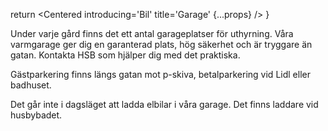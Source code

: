 
  return <Centered introducing='Bil'
                   title='Garage' {...props} />
}

Under varje gård finns det ett antal garageplatser för uthyrning.
Våra varmgarage ger dig en garanterad plats, hög säkerhet och är tryggare än gatan. Kontakta HSB som hjälper dig med det praktiska.

Gästparkering finns längs gatan mot p-skiva, betalparkering vid Lidl eller badhuset.

Det går inte i dagsläget att ladda elbilar i våra garage. Det finns laddare vid husbybadet.

